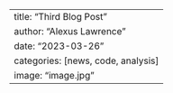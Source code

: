 
---
title: "Third Blog Post"
author: "Alexus Lawrence"
date: "2023-03-26"
categories: [news, code, analysis]
image: "image.jpg"
---


